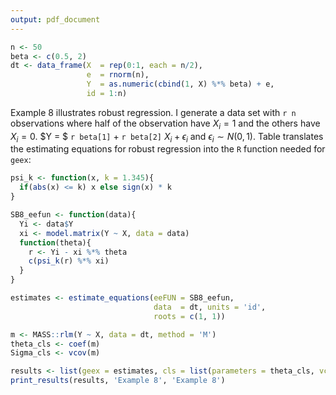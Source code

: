```yaml
---
output: pdf_document
---
```


```r
n <- 50
beta <- c(0.5, 2)
dt <- data_frame(X  = rep(0:1, each = n/2),
                 e  = rnorm(n),
                 Y  = as.numeric(cbind(1, X) %*% beta) + e,
                 id = 1:n)
```

Example 8 illustrates robust regression. I generate a data set with `r n` observations where half of the observation have $X_i = 1$ and the others have $X_i = 0$. $Y = $ `r beta[1]` $+$ `r beta[2]` $X_i + \epsilon_i$ and $\epsilon_i \sim N(0, 1)$. Table \ref{ex8} translates the estimating equations for robust regression into the `R` function needed for `geex`:

\begin{table}[H]
\centering
\label{ex8}
\caption{Translating math to code}
\begin{tabular}{cc}
$\psi_k(Y_i, \theta) = 
\begin{pmatrix}
\psi_k(Y_i - \mathbf{x}_i^T \beta) \mathbf{x}_i
\end{pmatrix}$ &
\begin{minipage}{3in}
\begin{verbatim}
SB8_eefun <- function(data){
  Yi <- data$Y
  xi <- model.matrix(Y ~ X, data = data)
  function(theta){
    r <- Yi - xi %*% theta
    c(psi_k(r) %*% xi)
  }
}
\end{verbatim}
\end{minipage}
\end{tabular}
\end{table}

```r
psi_k <- function(x, k = 1.345){
  if(abs(x) <= k) x else sign(x) * k
}

SB8_eefun <- function(data){
  Yi <- data$Y
  xi <- model.matrix(Y ~ X, data = data)
  function(theta){
    r <- Yi - xi %*% theta
    c(psi_k(r) %*% xi)
  }
}
```

```r
estimates <- estimate_equations(eeFUN = SB8_eefun, 
                                data  = dt, units = 'id', 
                                roots = c(1, 1))
```

```r
m <- MASS::rlm(Y ~ X, data = dt, method = 'M')
theta_cls <- coef(m)
Sigma_cls <- vcov(m)

```

```r
results <- list(geex = estimates, cls = list(parameters = theta_cls, vcov = Sigma_cls))
print_results(results, 'Example 8', 'Example 8')
```
